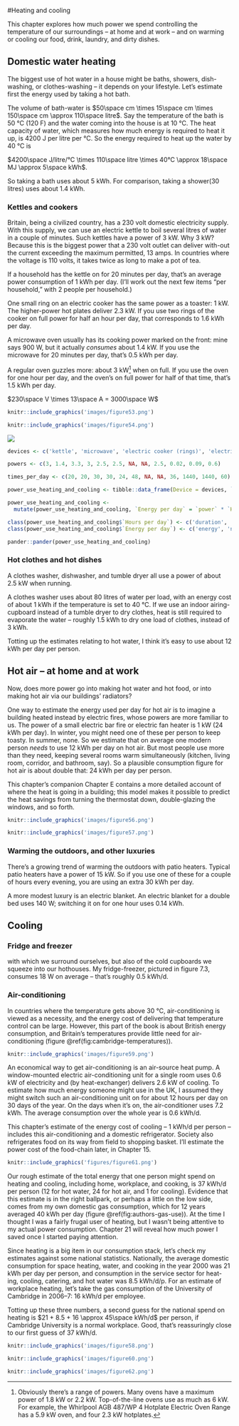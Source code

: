 #Heating and cooling

This chapter explores how much power we spend controlling the temperature of
our surroundings – at home and at work – and on warming or cooling our food,
drink, laundry, and dirty dishes.

Domestic water heating
----------------------

The biggest use of hot water in a house might be baths, showers, dish-washing,
or clothes-washing – it depends on your lifestyle. Let's estimate first the
energy used by taking a hot bath.

The volume of bath-water is $50\space cm \times 15\space cm \times 150\space cm
\approx 110\space litre$. Say the temperature of the bath is 50 °C (120 F) and
the water coming into the house is at 10 °C. The heat capacity of water, which
measures how much energy is required to heat it up, is 4200 J per litre per °C.
So the energy required to heat up the water by 40 °C is

$4200\space J/litre/°C \times 110\space litre \times 40°C \approx 18\space MJ \approx 5\space kWh$.

So taking a bath uses about 5 kWh. For comparison, taking a shower(30 litres)
uses about 1.4 kWh.

### Kettles and cookers

Britain, being a civilized country, has a 230 volt domestic electricity supply.
With this supply, we can use an electric kettle to boil several litres of water
in a couple of minutes. Such kettles have a power of 3 kW. Why 3 kW? Because
this is the biggest power that a 230 volt outlet can deliver with-out the
current exceeding the maximum permitted, 13 amps. In countries where the
voltage is 110 volts, it takes twice as long to make a pot of tea.

If a household has the kettle on for 20 minutes per day, that's an average
power consumption of 1 kWh per day. (I'll work out the next few items "per
household," with 2 people per household.)

One small ring on an electric cooker has the same power as a toaster: 1 kW. The
higher-power hot plates deliver 2.3 kW. If you use two rings of the cooker on
full power for half an hour per day, that corresponds to 1.6 kWh per day.

A microwave oven usually has its cooking power marked on the front: mine says
900 W, but it actually *consumes* about 1.4 kW. If you use the microwave for 20
minutes per day, that's 0.5 kWh per day.

A regular oven guzzles more: about 3 kW^[Obviously there’s a range of powers.
Many ovens have a maximum power of 1.8 kW or 2.2 kW. Top-of-the-line ovens use
as much as 6 kW. For example, the Whirlpool AGB 487/WP 4 Hotplate Electric Oven
Range has a 5.9 kW oven, and four 2.3 kW hotplates.] when on full. If you use
the oven for one hour per day, and the oven's on full power for half of that
time, that's 1.5 kWh per day.

$230\space V \times 13\space A = 3000\space W$

```r
knitr::include_graphics('images/figure53.png')
```

```r
knitr::include_graphics('images/figure54.png')
```

![](images/figure55.png)

```r
devices <- c('kettle', 'microwave', 'electric cooker (rings)', 'electric oven', 'washing machine', 'tumble dryer', 'airing-cupboard drying', 'washing-line drying', 'dishwasher', 'refrigerator', 'freezer', 'air-conditioning')

powers <- c(3, 1.4, 3.3, 3, 2.5, 2.5, NA, NA, 2.5, 0.02, 0.09, 0.6)

times_per_day <- c(20, 20, 30, 30, 24, 48, NA, NA, 36, 1440, 1440, 60)

power_use_heating_and_cooling <- tibble::data_frame(Device = devices, `power` = powers, `Hours per day` = times_per_day / 60)

power_use_heating_and_cooling <-
  mutate(power_use_heating_and_cooling, `Energy per day` = `power` * `Hours per day`)

class(power_use_heating_and_cooling$`Hours per day`) <- c('duration', 'numeric')
class(power_use_heating_and_cooling$`Energy per day`) <- c('energy', 'numeric')

pander::pander(power_use_heating_and_cooling)
```

### Hot clothes and hot dishes

A clothes washer, dishwasher, and tumble dryer all use a power of about 2.5 kW
when running.

A clothes washer uses about 80 litres of water per load, with an energy cost of
about 1 kWh if the temperature is set to 40 °C. If we use an indoor
airing-cupboard instead of a tumble dryer to dry clothes, heat is still
required to evaporate the water – roughly 1.5 kWh to dry one load of clothes,
instead of 3 kWh.

Totting up the estimates relating to hot water, I think it's easy to use about
12 kWh per day per person.

Hot air – at home and at work
-----------------------------

Now, does more power go into making hot water and hot food, or into making hot
air via our buildings' radiators?

One way to estimate the energy used per day for hot air is to imagine a
building heated instead by electric fires, whose powers are more familiar to
us. The power of a small electric bar fire or electric fan heater is 1 kW (24
kWh per day). In winter, you might need one of these per person to keep toasty.
In summer, none. So we estimate that on average one modern person *needs* to
use 12 kWh per day on hot air. But most people use more than they need, keeping
several rooms warm simultaneously (kitchen, living room, corridor, and
bathroom, say). So a plausible consumption figure for hot air is about double
that: 24 kWh per day per person.

This chapter's companion Chapter E contains a more detailed account of where
the heat is going in a building; this model makes it possible to predict the
heat savings from turning the thermostat down, double-glazing the windows, and
so forth.

```r
knitr::include_graphics('images/figure56.png')
```

```r
knitr::include_graphics('images/figure57.png')
```


### Warming the outdoors, and other luxuries

There's a growing trend of warming the outdoors with patio heaters. Typical
patio heaters have a power of 15 kW. So if you use one of these for a couple of
hours every evening, you are using an extra 30 kWh per day.

A more modest luxury is an electric blanket. An electric blanket for a double
bed uses 140 W; switching it on for one hour uses 0.14 kWh.

Cooling
-------

### Fridge and freezer


with which we surround ourselves, but also of the cold cupboards we squeeze
into our hothouses. My fridge-freezer, pictured in figure 7.3, consumes 18 W on
average – that's roughly 0.5 kWh/d.

### Air-conditioning

In countries where the temperature gets above 30 °C, air-conditioning
is viewed as a necessity, and the energy cost of delivering that
temperature control can be large. However, this part of the book is about
British energy consumption, and Britain's temperatures provide little
need for air-conditioning (figure \@ref(fig:cambridge-temperatures)).

```r
knitr::include_graphics('images/figure59.png')
```

An economical way to get air-conditioning is an air-source heat pump. A
window-mounted electric air-conditioning unit for a single room uses 0.6
kW of electricity and (by heat-exchanger) delivers 2.6 kW of cooling.
To estimate how much energy someone might use in the UK, I assumed
they might switch such an air-conditioning unit on for about 12 hours per
day on 30 days of the year. On the days when it's on, the air-conditioner
uses 7.2 kWh. The average consumption over the whole year is 0.6 kWh/d.

This chapter's estimate of the energy cost of cooling – 1 kWh/d per person –
includes this air-conditioning and a domestic refrigerator. Society also
refrigerates food on its way from field to shopping basket. I’ll estimate the
power cost of the food-chain later, in Chapter 15.

```r
knitr::include_graphics('figures/figure61.png')
```

Our rough estimate of the total energy that one person might spend on heating
and cooling, including home, workplace, and cooking, is 37 kWh/d per person (12
for hot water, 24 for hot air, and 1 for cooling).  Evidence that this estimate
is in the right ballpark, or perhaps a little on the low side, comes from my
own domestic gas consumption, which for 12 years averaged 40 kWh per day
(figure \@ref(fig:authors-gas-use)). At the time I thought I was a fairly
frugal user of heating, but I wasn’t being attentive to my actual power
consumption. Chapter 21 will reveal how much power I saved once I started
paying attention.

Since heating is a big item in our consumption stack, let’s check my estimates
against some national statistics. Nationally, the average domestic consumption
for space heating, water, and cooking in the year 2000 was 21 kWh per day per
person, and consumption in the service sector for heat- ing, cooling, catering,
and hot water was 8.5 kWh/d/p. For an estimate of workplace heating, let’s take
the gas consumption of the University of Cambridge in 2006–7: 16 kWh/d per
employee.

Totting up these three numbers, a second guess for the national spend on
heating is $21 + 8.5 + 16 \approx 45\space kWh/d$ per person, if Cambridge
University is a normal workplace. Good, that’s reassuringly close to our first
guess of 37 kWh/d.



```r
knitr::include_graphics('images/figure58.png')
```

```r
knitr::include_graphics('images/figure60.png')
```

```r
knitr::include_graphics('images/figure62.png')
```

